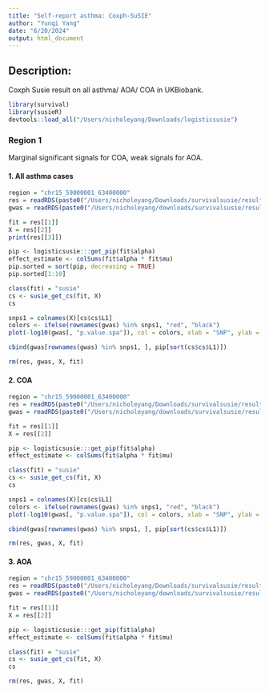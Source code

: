 ```yaml
---
title: "Self-report asthma: Coxph-SuSIE"
author: "Yunqi Yang"
date: "6/20/2024"
output: html_document
---
```



## Description:

Coxph Susie result on all asthma/ AOA/ COA in UKBiobank. 


```r
library(survival)
library(susieR)
devtools::load_all("/Users/nicholeyang/Downloads/logisticsusie")
```

### Region 1

Marginal significant signals for COA, weak signals for AOA. 

#### 1. All asthma cases
```r
region = "chr15_59000001_63400000"
res = readRDS(paste0("/Users/nicholeyang/Downloads/survivalsusie/result/asthma_self_report/result/all/fit.susie.", region, ".rds"))
gwas = readRDS(paste0("/Users/nicholeyang/downloads/survivalsusie/result/gwas_surv/all_gwas_", region, ".rds"))

```

```r
fit = res[[1]]
X = res[[2]]
print(res[[3]])

pip <- logisticsusie:::get_pip(fit$alpha)
effect_estimate <- colSums(fit$alpha * fit$mu)
pip.sorted = sort(pip, decreasing = TRUE)
pip.sorted[1:10]

class(fit) = "susie"
cs <- susie_get_cs(fit, X)
cs
```

```r
snps1 = colnames(X)[cs$cs$L1]
colors <- ifelse(rownames(gwas) %in% snps1, "red", "black")
plot(-log10(gwas[, "p.value.spa"]), col = colors, xlab = "SNP", ylab = "-log10(p-value)", cex = 0.8, pch = 20, main = "CS 1")
```

```r
cbind(gwas[rownames(gwas) %in% snps1, ], pip[sort(cs$cs$L1)])
```

```r
rm(res, gwas, X, fit)
```

#### 2. COA
```r
region = "chr15_59000001_63400000"
res = readRDS(paste0("/Users/nicholeyang/Downloads/survivalsusie/result/asthma_self_report/result/coa/fit.susie.", region, ".rds"))
gwas = readRDS(paste0("/Users/nicholeyang/downloads/survivalsusie/result/gwas_surv/coa_gwas_", region, ".rds"))

```

```r
fit = res[[1]]
X = res[[2]]

pip <- logisticsusie:::get_pip(fit$alpha)
effect_estimate <- colSums(fit$alpha * fit$mu)

class(fit) = "susie"
cs <- susie_get_cs(fit, X)
cs
```

```r
snps1 = colnames(X)[cs$cs$L1]
colors <- ifelse(rownames(gwas) %in% snps1, "red", "black")
plot(-log10(gwas[, "p.value.spa"]), col = colors, xlab = "SNP", ylab = "-log10(p-value)", cex = 0.5, pch = 20, main = "CS 1")
```

```r
cbind(gwas[rownames(gwas) %in% snps1, ], pip[sort(cs$cs$L1)])
```


```r
rm(res, gwas, X, fit)
```

#### 3. AOA
```r
region = "chr15_59000001_63400000"
res = readRDS(paste0("/Users/nicholeyang/Downloads/survivalsusie/result/asthma_self_report/result/aoa/fit.susie.", region, ".rds"))
gwas = readRDS(paste0("/Users/nicholeyang/downloads/survivalsusie/result/gwas_surv/aoa_gwas_", region, ".rds"))

```

```r
fit = res[[1]]
X = res[[2]]

pip <- logisticsusie:::get_pip(fit$alpha)
effect_estimate <- colSums(fit$alpha * fit$mu)

class(fit) = "susie"
cs <- susie_get_cs(fit, X)
cs
```

```r
rm(res, gwas, X, fit)
```
